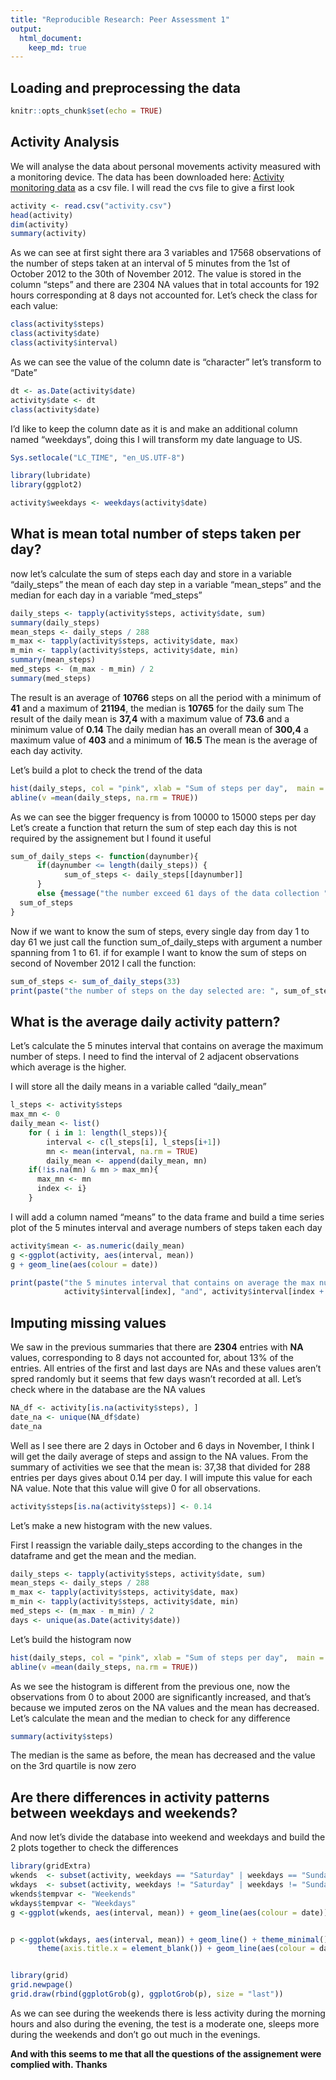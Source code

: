 ```yaml
---
title: "Reproducible Research: Peer Assessment 1"
output: 
  html_document:
    keep_md: true
---
```



## Loading and preprocessing the data
```r
knitr::opts_chunk$set(echo = TRUE)
```

## Activity Analysis 

We will analyse the data about personal movements activity measured with a monitoring device.
The data has been downloaded here: 
[Activity monitoring data](https://d396qusza40orc.cloudfront.net/repdata%2Fdata%2Factivity.zip) as a csv file.
I will read the cvs file to give a first look


```r
activity <- read.csv("activity.csv")
head(activity)
dim(activity)
summary(activity)
```
As we can see at first sight there ara 3 variables and 17568 observations of the number of steps taken at an interval of 5 minutes from the 1st of October 2012 to the 30th of November 2012.
The value is stored in the column "steps" and there are 2304 NA values that in total accounts for 192 hours corresponding at 8 days not accounted for.
Let's check the class for each value:

```r
class(activity$steps)
class(activity$date)
class(activity$interval)
```

As we can see the value of the column date is "character" let's transform to "Date"

```r
dt <- as.Date(activity$date)
activity$date <- dt
class(activity$date)
```

I'd like to keep the column date as it is and make an additional column named "weekdays", doing this I will transform my date language to US.

``` r
Sys.setlocale("LC_TIME", "en_US.UTF-8")
```
```r
library(lubridate)
library(ggplot2)
```


```r
activity$weekdays <- weekdays(activity$date)
```

## What is mean total number of steps taken per day?
now let's calculate the sum of steps each day and store in a variable "daily_steps"
the mean of each day step in a variable "mean_steps"
and the median for each day in a variable "med_steps"

```r
daily_steps <- tapply(activity$steps, activity$date, sum)
summary(daily_steps)
mean_steps <- daily_steps / 288
m_max <- tapply(activity$steps, activity$date, max)
m_min <- tapply(activity$steps, activity$date, min)
summary(mean_steps)
med_steps <- (m_max - m_min) / 2
summary(med_steps)
```
The result is an average of **10766** steps on all the period with a minimum of **41** and a maximum of **21194**, the median is **10765** for the daily sum
The result of the daily mean is **37,4** with a maximum value of **73.6** and a minimum value of **0.14**
The daily median has an overall mean of **300,4** a maximum value of **403** and a minimum of **16.5**
The mean is the average of each day activity.

Let's build a plot to check the trend of the data

```r
hist(daily_steps, col = "pink", xlab = "Sum of steps per day",  main = " Histogram of Steps", breaks = 15)
abline(v =mean(daily_steps, na.rm = TRUE))
```
As we can see the bigger frequency is from 10000 to 15000 steps per day
Let's create a function that return the sum of step each day this is not required by the assignement but I found it useful

```r
sum_of_daily_steps <- function(daynumber){
      if(daynumber <= length(daily_steps)) {
            sum_of_steps <- daily_steps[[daynumber]]
      }
      else {message("the number exceed 61 days of the data collection ")}
  sum_of_steps
}
```

Now if we want to know the sum of steps, every single day from day 1 to day 61 we just call the function sum_of_daily_steps with argument a number spanning from 1 to 61.
if for example I want to know the sum of steps on second of November 2012 I call the function:

```r
sum_of_steps <- sum_of_daily_steps(33)
print(paste("the number of steps on the day selected are: ", sum_of_steps))
```

## What is the average daily activity pattern?
Let's calculate the 5 minutes interval that contains on average the maximum number of steps.
I need to find the interval of 2 adjacent observations which average is the higher.

I will store all the daily means in a variable called "daily_mean"

```r
l_steps <- activity$steps
max_mn <- 0
daily_mean <- list()
    for ( i in 1: length(l_steps)){
        interval <- c(l_steps[i], l_steps[i+1])
        mn <- mean(interval, na.rm = TRUE)
        daily_mean <- append(daily_mean, mn)
    if(!is.na(mn) & mn > max_mn){  
      max_mn <- mn
      index <- i}
    }
```

I will add a column named "means" to the data frame and build a time series plot of the 5 minutes interval and average numbers of steps taken each day 

```r
activity$mean <- as.numeric(daily_mean)
g <-ggplot(activity, aes(interval, mean))
g + geom_line(aes(colour = date)) 

print(paste("the 5 minutes interval that contains on average the max number of steps is from interval",
            activity$interval[index], "and", activity$interval[index + 1], "on", strftime(activity$date[index], format = " %d %b %Y"), "and is", max_mn, "average steps"))

```


## Imputing missing values
We saw in the previous summaries that there are **2304** entries with **NA** values, corresponding to 8 days not accounted for, about 13% of the entries. All entries of the first and last days are NAs and these values aren't spred randomly but it seems that few days wasn't recorded at all. 
Let's check where in the database are the NA values
```r
NA_df <- activity[is.na(activity$steps), ]
date_na <- unique(NA_df$date)
date_na

```
Well as I see there are 2 days in October and 6 days in November, I think I will get the  daily average of steps and assign to the NA values.
From the summary of activities we see that the mean is: 37,38 that divided for 288 entries per days gives about 0.14 per day. I will impute this value for each NA value. Note that this value will give 0 for all observations.

```r
activity$steps[is.na(activity$steps)] <- 0.14
```

Let's make a new histogram with the new values.

First I reassign the variable daily_steps according to the changes in the dataframe and get the mean and the median. 

```r
daily_steps <- tapply(activity$steps, activity$date, sum)
mean_steps <- daily_steps / 288
m_max <- tapply(activity$steps, activity$date, max)
m_min <- tapply(activity$steps, activity$date, min)
med_steps <- (m_max - m_min) / 2
days <- unique(as.Date(activity$date))
```

Let's build the histogram now
```r
hist(daily_steps, col = "pink", xlab = "Sum of steps per day",  main = " Histogram of Steps", breaks = 15)
abline(v =mean(daily_steps, na.rm = TRUE))
```


As we see the histogram is different from the previous one, now the observations from 0 to about 2000 are significantly increased, and that's because we imputed zeros on the NA values and the mean has decreased.
Let's calculate the mean and the median to check for any difference

```r
summary(activity$steps)
```
The median is the same as before, the mean has decreased and the value on the 3rd quartile is now zero

## Are there differences in activity patterns between weekdays and weekends?

And now let's divide the database into weekend and weekdays and build the 2 plots together to check the differences

```r
library(gridExtra)
wkends  <- subset(activity, weekdays == "Saturday" | weekdays == "Sunday")
wkdays  <- subset(activity, weekdays != "Saturday" | weekdays != "Sunday")
wkends$tempvar <- "Weekends"
wkdays$tempvar <- "Weekdays"
g <-ggplot(wkends, aes(interval, mean)) + geom_line(aes(colour = date)) + facet_wrap(. ~ tempvar, scales = "free_y") +   theme(strip.background = element_rect(fill="orange"), strip.text = element_text(size=16, colour="blue"), axis.text.x = element_blank()) + xlab("") + ylab("")


p <-ggplot(wkdays, aes(interval, mean)) + geom_line() + theme_minimal() + 
      theme(axis.title.x = element_blank()) + geom_line(aes(colour = date)) + facet_wrap(. ~ tempvar) +   theme(strip.background = element_rect(fill="orange"), strip.text = element_text(size=16, colour="blue"), axis.title.x = element_text(face= "bold", size = 12, colour = "blue"), axis.title.y = element_text(face= "bold", size = 12, colour = "blue", hjust = 1)) + ylab("average") + xlab("Interval")


library(grid)
grid.newpage()
grid.draw(rbind(ggplotGrob(g), ggplotGrob(p), size = "last"))
```

As we can see during the weekends there is less activity during the morning hours and also during the evening, the test is a moderate one, sleeps more during the weekends and don't go out much in the evenings.

**And with this seems to me that all the questions of the assignement were complied with.
Thanks**
